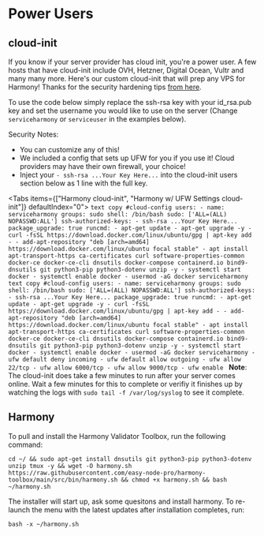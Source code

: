 
# Power Users

## cloud-init
If you know if your server provider has cloud init, you're a power user. A few hosts that have cloud-init include OVH, Hetzner, Digital Ocean, Vultr and many many more. Here's our custom cloud-init that will prep any VPS for Harmony! Thanks for the security hardening tips [from here](https://gist.github.com/MrGraversen/734364483641afae903c8e86ce464868).  

To use the code below simply replace the ssh-rsa key with your id_rsa.pub key and set the username you would like to use on the server (Change `serviceharmony` or `serviceuser` in the examples below).

Security Notes:
- You can customize any of this!
- We included a config that sets up UFW for you if you use it! Cloud providers may have their own firewall, your choice!
- Inject your `- ssh-rsa ...Your Key Here...` into the cloud-init users section below as 1 line with the full key.

<Tabs items={["Harmony cloud-init", "Harmony w/ UFW Settings cloud-init"]} defaultIndex="0">
  <Tab>
    ```text copy
    #cloud-config
    users:
      - name: serviceharmony
        groups: sudo
        shell: /bin/bash
        sudo: ['ALL=(ALL) NOPASSWD:ALL']
        ssh-authorized-keys:
          - ssh-rsa ...Your Key Here...
    package_upgrade: true
    runcmd:
      - apt-get update
      - apt-get upgrade -y
      - curl -fsSL https://download.docker.com/linux/ubuntu/gpg | apt-key add -
      - add-apt-repository "deb [arch=amd64] https://download.docker.com/linux/ubuntu focal stable"
      - apt install apt-transport-https ca-certificates curl software-properties-common docker-ce docker-ce-cli dnsutils docker-compose containerd.io bind9-dnsutils git python3-pip python3-dotenv unzip -y
      - systemctl start docker
      - systemctl enable docker
      - usermod -aG docker serviceharmony
    ```
  </Tab>
  <Tab>
    ```text copy
    #cloud-config
    users:
      - name: serviceharmony
        groups: sudo
        shell: /bin/bash
        sudo: ['ALL=(ALL) NOPASSWD:ALL']
        ssh-authorized-keys:
          - ssh-rsa ...Your Key Here...
    package_upgrade: true
    runcmd:
      - apt-get update
      - apt-get upgrade -y
      - curl -fsSL https://download.docker.com/linux/ubuntu/gpg | apt-key add -
      - add-apt-repository "deb [arch=amd64] https://download.docker.com/linux/ubuntu focal stable"
      - apt install apt-transport-https ca-certificates curl software-properties-common docker-ce docker-ce-cli dnsutils docker-compose containerd.io bind9-dnsutils git python3-pip python3-dotenv unzip -y
      - systemctl start docker
      - systemctl enable docker
      - usermod -aG docker serviceharmony
      - ufw default deny incoming
      - ufw default allow outgoing
      - ufw allow 22/tcp
      - ufw allow 6000/tcp
      - ufw allow 9000/tcp
      - ufw enable
    ```
  </Tab>
</Tabs>
**Note**: The cloud-init does take a few minutes to run after your server comes online. Wait a few minutes for this to complete or verifiy it finishes up by watching the logs with `sudo tail -f /var/log/syslog` to see it complete.  

## Harmony
To pull and install the Harmony Validator Toolbox, run the following command:
```text copy
cd ~/ && sudo apt-get install dnsutils git python3-pip python3-dotenv unzip tmux -y && wget -O harmony.sh https://raw.githubusercontent.com/easy-node-pro/harmony-toolbox/main/src/bin/harmony.sh && chmod +x harmony.sh && bash ~/harmony.sh
```

The installer will start up, ask some quesitons and install harmony. To re-launch the menu with the latest updates after installation completes, run:
```text copy
bash -x ~/harmony.sh
```
